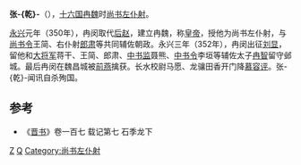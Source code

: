 {{noteTA
|T=zh-hans:张乾;zh-hant:張乾
|1=zh-hans:张乾;zh-hant:張乾
}}
'''张-{乾}-'''（{{bd|？||352年|}}），[[十六国|十六国]][[冉魏|冉魏]]时[[尚书左仆射|尚书左仆射]]。

[[永兴_(冉魏)|永兴]]元年（350年），冉闵取代[[后赵|后赵]]，建立冉魏，称[[皇帝|皇帝]]，授他为尚书左仆射，与[[尚书令|尚书令]]王简、右仆射[[郎肃|郎肃]]等共同辅佐朝政。永兴三年（352年），冉闵出征[[刘显|刘显]]，留他和[[大将军|大将军]]蒋干、王简、郎肃、[[中书监|中书监]]聂熊、[[中书令|中书令]]李垣等辅佐太子[[冉智|冉智]]留守邺城。最后冉闵在魏昌城被[[前燕|前燕]]擒获。长水校尉马愿、龙骧田香开门降[[慕容评|慕容评]]。张-{乾}-闻讯自杀殉国。
 
==参考==
*《[[晋书|晋书]]》卷一百七 载记第七 石季龙下

[[Category:冉魏官员|Z]]
[[Category:张姓|Q]]
[[Category:尚书左仆射|Category:尚书左仆射]]